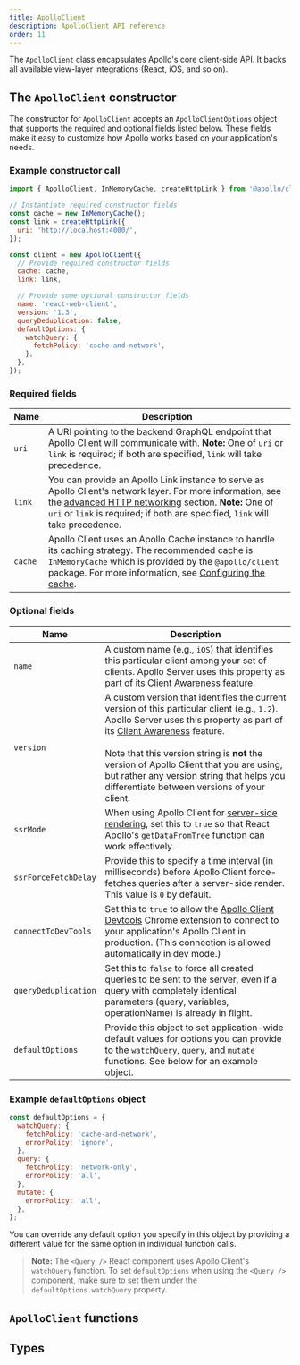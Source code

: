```yaml
---
title: ApolloClient
description: ApolloClient API reference
order: 11
---
```



The `ApolloClient` class encapsulates Apollo's core client-side API. It backs all available view-layer integrations (React, iOS, and so on).

## The `ApolloClient` constructor

<TypescriptApiBox name="ApolloClient.constructor" />

The constructor for `ApolloClient` accepts an `ApolloClientOptions` object that supports the required and optional fields listed below. These fields make it easy to customize how Apollo works based on your application's needs.

### Example constructor call

```js
import { ApolloClient, InMemoryCache, createHttpLink } from '@apollo/client';

// Instantiate required constructor fields
const cache = new InMemoryCache();
const link = createHttpLink({
  uri: 'http://localhost:4000/',
});

const client = new ApolloClient({
  // Provide required constructor fields
  cache: cache,
  link: link,

  // Provide some optional constructor fields
  name: 'react-web-client',
  version: '1.3',
  queryDeduplication: false,
  defaultOptions: {
    watchQuery: {
      fetchPolicy: 'cache-and-network',
    },
  },
});
```

### Required fields

| Name | Description |
| - | - |
| `uri` | A URI pointing to the backend GraphQL endpoint that Apollo Client will communicate with. **Note:** One of `uri` or `link` is required; if both are specified, `link` will take precedence. |
| `link` | You can provide an Apollo Link instance to serve as Apollo Client's network layer. For more information, see the [advanced HTTP networking](../../networking/advanced-http-networking/) section. **Note:** One of `uri` or `link` is required; if both are specified, `link` will take precedence. |
| `cache` | Apollo Client uses an Apollo Cache instance to handle its caching strategy. The recommended cache is `InMemoryCache` which is provided by the `@apollo/client` package. For more information, see [Configuring the cache](../../caching/cache-configuration/). |

### Optional fields

| Name | Description |
| - | - |
| `name` | A custom name (e.g., `iOS`) that identifies this particular client among your set of clients. Apollo Server uses this property as part of its [Client Awareness](https://www.apollographql.com/docs/apollo-server/v2/features/metrics#Client-Awareness) feature. |
| `version` | A custom version that identifies the current version of this particular client (e.g., `1.2`). Apollo Server uses this property as part of its [Client Awareness](https://www.apollographql.com/docs/apollo-server/v2/features/metrics#Client-Awareness) feature. <br/><br/> Note that this version string is **not** the version of Apollo Client that you are using, but rather any version string that helps you differentiate between versions of your client. |
| `ssrMode` | When using Apollo Client for [server-side rendering](../../performance/server-side-rendering/), set this to `true` so that React Apollo's `getDataFromTree` function can work effectively. |
| `ssrForceFetchDelay` | Provide this to specify a time interval (in milliseconds) before Apollo Client force-fetches queries after a server-side render. This value is `0` by default. |
| `connectToDevTools` | Set this to `true` to allow the [Apollo Client Devtools](../../development-testing/developer-tooling/#apollo-client-devtools) Chrome extension to connect to your application's Apollo Client in production. (This connection is allowed automatically in dev mode.) |
| `queryDeduplication` | Set this to `false` to force all created queries to be sent to the server, even if a query with completely identical parameters (query, variables, operationName) is already in flight. |
| `defaultOptions` | Provide this object to set application-wide default values for options you can provide to the `watchQuery`, `query`, and `mutate` functions. See below for an example object. |

### Example `defaultOptions` object

```js
const defaultOptions = {
  watchQuery: {
    fetchPolicy: 'cache-and-network',
    errorPolicy: 'ignore',
  },
  query: {
    fetchPolicy: 'network-only',
    errorPolicy: 'all',
  },
  mutate: {
    errorPolicy: 'all',
  },
};
```

You can override any default option you specify in this object by providing a
different value for the same option in individual function calls.

> **Note:** The `<Query />` React component uses Apollo Client's `watchQuery` function. To set `defaultOptions` when using the `<Query />` component, make sure to set them under the `defaultOptions.watchQuery` property.

## `ApolloClient` functions

<TypescriptApiBox name="ApolloClient.watchQuery" />
<TypescriptApiBox name="ApolloClient.query" />
<TypescriptApiBox name="ApolloClient.mutate" />
<TypescriptApiBox name="ApolloClient.subscribe" />
<TypescriptApiBox name="ApolloClient.readQuery" />
<TypescriptApiBox name="ApolloClient.readFragment" />
<TypescriptApiBox name="ApolloClient.writeQuery" />
<TypescriptApiBox name="ApolloClient.writeFragment" />
<TypescriptApiBox name="ApolloClient.resetStore" />
<TypescriptApiBox name="ApolloClient.onResetStore" />
<TypescriptApiBox name="ApolloClient.clearStore" />
<TypescriptApiBox name="ApolloClient.onClearStore" />
<TypescriptApiBox name="ApolloClient.stop" />
<TypescriptApiBox name="ApolloClient.reFetchObservableQueries" />

## Types

<TypescriptApiBox name="ApolloClientOptions" />
<TypescriptApiBox name="DefaultOptions" />
